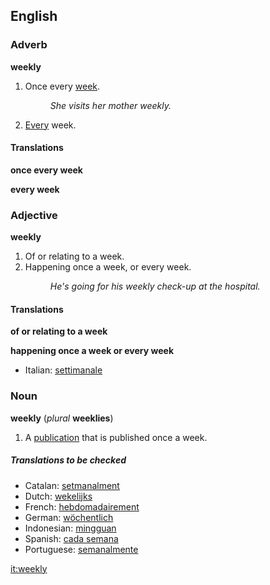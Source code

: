 ==English==
===Adverb===
'''weekly'''

#Once every [[week]].
#:''She visits her mother weekly.''
#[[Every]] week.

====Translations====

'''once every week'''
{{top}}
{{mid}}
{{bottom}}

'''every week'''
{{top}}
{{mid}}
{{bottom}}

===Adjective===
'''weekly'''
#Of or relating to a week.
#Happening once a week, or every week.
#:''He's going for his weekly check-up at the hospital.''

====Translations====

'''of or relating to a week'''
{{top}}
{{mid}}
{{bottom}}

'''happening once a week or every week'''
{{top}}
*Italian: [[settimanale]]
{{mid}}
{{bottom}}

===Noun===
'''weekly'''  (''plural'' '''weeklies''')

#A [[publication]] that is published once a week.

=====Translations to be checked=====
<!--Remove this section once all of the translations below have been moved into the tables above.-->
{{checktrans}}

*Catalan: [[setmanalment]]
*Dutch: [[wekelijks]]
*French: [[hebdomadairement]]
*German: [[wöchentlich]]
*Indonesian: [[minggu|mingguan]]
*Spanish: [[cada semana]]
*Portuguese: [[semanalmente]]

[[it:weekly]]
